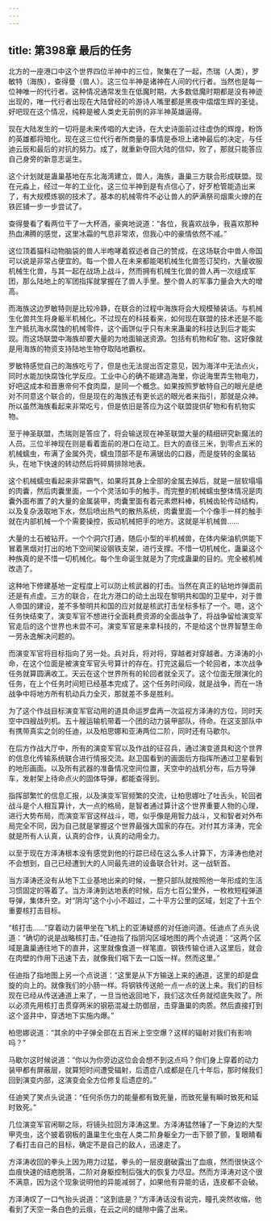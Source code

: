 ```yaml
---
---
---
```

title: 第398章 最后的任务
---



北方的一座港口中这个世界四位半神中的三位，聚集在了一起，杰瑞（人类），罗敏特（海族），查得曼（兽人）。这三位半神是诸神在人间的代行者。当然也是每一位神唯一的代行者。这种情况通常发生在低魔时期，大多数低魔时期都是没有神迹出现的，唯一代行者出现在大陆曾经的吟游诗人嘴里都是黑夜中熠熠生辉的圣徒。好吧现在这个情况，纯粹是被人类史无前例的非半神英雄逼得。

现在大陆发生的一切将是未来传唱的大史诗，在大史诗面前过往虚伪的辉煌，粉饰的英雄都将暗化。现在这三位代行者所商量的事情是泰坦上诸神最后的决定，与任迪云辰和最后的对抗的努力。成了，就重新夺回大陆的信仰，败了，那就只能答应自己身旁的新意志诞生。

这个计划就是蛊巢基地在东北海湾建立，兽人，海族，蛊巢三方联合形成联盟。现在元淼上，经过一年的工业化，这三位半神到是有点信心了，好歹枪管能造出来了，有大规模炼钢的技术了。基本的机械零件不必让兽人的萨满祭司烟熏火燎的在铁匠铺一步一步尝试了。

查得曼看了看两位干了一大杯酒，豪爽地说道：“各位，我喜欢战争，我喜欢那种热血沸腾的感觉，这里冰霜的气息非常浓，但我心中的豪情依然不减。”

这位顶着猫科动物脑袋的兽人半咆哮着叙述者自己的赞成，在这场联合中兽人帝国可以说是非常占便宜的。每一个兽人在未来都能喝机械生化兽签订契约，大量收服机械生化兽，与其一起在战场上战斗，然而拥有机械生化兽的兽人再一次组成军团，那么陆地上的军团指挥就掌握在了兽人手里。整个兽人的军事力量会大大的增高。

而海族这边罗敏特则是比较冷静，在联合的过程中海族将会大规模殖装话。与机械生化兽共生将身躯半机械化。不过现在的科技看来，如何现在联盟的技术还是不能生产抵抗海水腐蚀的机械零件，这个画饼似乎只有未来蛊巢的科技达到后才能实现。而这场联盟中海族却要大量的为地面输送资源。包括有机物和矿物。这好像就是用海族的物资支持陆地生物夺取陆地霸权。

罗敏特感觉自己的海族吃亏了，但是也无法提出否定意见，因为海洋中无法点火，同时水能加快腐蚀化学反应。工业中心的确不能建造海里，你说海里弄生物电力，好吧这成本和晋惠帝何不食肉糜，是同一个概念。如果按照罗敏特自己的眼光是绝对不同意这个联合的，但是现在的海族还有更长远的眼光者来指引，那就是众神。所以虽然海族看起来非常吃亏，但是依旧是答应为这个联盟提供矿物和有机物实物。

至于神圣联盟，杰瑞则是答应了，将会输送现在神圣联盟大量的精细研究新魔法的人员。三位半神现在则是看着面前的港口在动工。巨大的直径三米，到零点五米的机械蠕虫，布满了金属外壳，蠕虫顶部不是布满锯齿的口器，而是旋转的金属钻头，在地下快速的转动然后将碎屑排除地表。

这个机械蠕虫看起来非常霸气，如果将其身上全部的金属去掉后，就是一层软塌塌的肉囊，然后肉囊里面，一个个灵活如手的触手。而完整的机械蠕虫整体情况是肉囊外面布置了的大量的金属装甲，肉囊里面有着元素燃料棒，机械齿轮传动结构，以及复杂汲取地下水，然后喷出热气的散热系统，肉囊里面一个个像手一样的触手就在内部机械一个个需要操控，扳动机械把手的地方。这就是半机械兽……

大量的土石被钻开。一个个洞穴打通，随后小型的半机械兽，在体内柴油机供能下冒着黑烟对打出的地下空间架设钢铁支架，进行支撑。不惜一切机械化，蛊巢这个种族真的是不惜一切机械化。每个生命诞生就是为了完成蛊巢的目的。完全被机械改造了。

这种地下修建基地一定程度上可以防止核武器的打击。当然在真正的钻地炸弹面前还是有点虚。三方的联合，在北方港口的动土出现在黎明共和国的卫星中，对于兽人帝国的建设，差不多黎明共和国的应对就是核武打击坐标多标了一个。嗯，这个任务快结束了，演变军官不想进行全面耗费资源的全面战争了，将战争留给演变军官走后的这个世界也未尝不可。演变军官是来拿科技的，不是给这个世界智慧生命一劳永逸解决问题的。

而演变军官将目标指向了另一处。兵对兵，将对将，穿越者对穿越者。方泽涛的小命，在这个位面是被演变军官头号算计的存在。打完这最后一个轮回者，本次战争任务就算圆满收工。天云在这个世界所有的轮回者就全灭了。这个位面无限演化的任务，在上个任务时间短已经基本完成了。这个任务时间段，就是战争，而在一场战争中将地方所有机动兵力全灭，那就差不多是胜利。

为了这个作战目标演变军官动用的道具命运罗盘再一次监视方泽涛的方位，同时天空中四艘战列机。五十艘运输机带着一个团的动力装甲部队，待命。在这支部队中有携带真实之剑的任迪，以及柏思娜和亚涛两位二阶，同时还有马歇尔。

在后方作战大厅中，所有的演变军官以及作战的征召兵，通过演变道具和这个世界的信息化传输系统联合进行情报交流。赵卫国看到的画面后方指挥所通过卫星看到的地形画面。以及所有武器的准备情况空间位置，天空中的战机分布，后方导弹车，发射架上待命点火的固体导弹，都能查得到。

指挥部繁忙的信息汇报，以及演变军官频繁的交流，让柏思娜吐了吐舌头，轮回者战斗是个人相互算计，大一点的格局，是智者通过算计这个世界重要人物的心理，进行大势布局，而演变军官这样战斗，嗯，似乎像是用智力战斗，又和智者对外布局完全不同，因为自己就是掌握这个世界最强大国家的存在。对付其方泽涛，完全就是所有人认真，认真的合作，认真的动用全力。

以至于现在方泽涛根本没有感觉到他的行踪已经在这么多人计算下，方泽涛也绝对不会想到，自己已经遭到大的人同最先进的设备联合针对。这一战斩首。

当方泽涛还没有从地下工业基地出来的时候，一整只部队就按照他一年形成的生活习惯固定的等着了。当方泽涛到达地表的时候，后方七百公里外，一枚枚短程弹道导弹，集体升空。对“阴沟”这个小小不超过，二十平方公里的区域，划定了十五个重要核打击目标。

“核打击……”穿着动力装甲坐在飞机上的亚涛疑惑的对任迪问道。任迪点了点头说道：“确切的说是战略核打击。”任迪指了指阴沟区域地图的两个点说道：“这两个区域是蛊巢通往地下的直井，这里就像食道一样笔直。钢铁传输仓进入这里后，就会在肉壁的作用下迅速下去，就像我们咽下去一口饭一样。然而这里。”

任迪指了指地图上另一个点说道：“这里是从下方输送上来的通道，这里的却是盘旋的向上的。就像我们的小肠一样。将钢铁传送舱一点一点的送上来。我们的目标现在已经从传送通道上来了，一旦当他返回地下，我们这次任务就彻底失败了。所以必须先用核打击贯穿两米的钢筋混凝土防御层，击穿蛊巢的肉质。然后直接打到这个竖井中，穿透地下实施内爆。”

柏思娜说道：“其余的中子弹全部在五百米上空空爆？这样的辐射对我们有影响吗？”

马歇尔这时候说道：“你以为你旁边这位会会想不到这点吗？你们身上穿着的动力装甲都有屏蔽层，就算短时间遭受辐射，后遗症八成都是在几十年后，那时候我们回到演变内部，这演变会全方位修复后遗症的。”

任迪笑了笑点头说道：“任何杀伤力的能量都有致死量，而致死量有瞬时致死和延时致死。”

几位演变军官闲聊之际，将镜头拉回方泽涛这里。方泽涛猛然锤了一下身边的大型甲壳虫，这个披着钢板的蛊巢生化虫在人类二阶身躯全力一击下颤了颤，复眼睛看了看打击自己的目标，确定不是自己的敌人，迅速走了。

方泽涛收回的拳头上因为用力过猛，拳头的一层皮磨破露出了血痕，然而很快这个血痕快速的结疤脱落，二阶对身躯控制后强大的恢复力尽显。然而方泽涛对这个很不满意，因为这个现象说明他的异能减弱了，如果他有异能的话，连皮都不会破。

方泽涛叹了一口气抬头说道：“这到底是？”方泽涛话没有说完，瞳孔突然收缩，他看到了天空一条白色的云痕，在云之间的缝隙中露了出来。